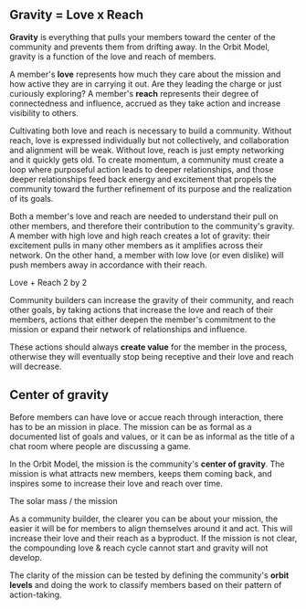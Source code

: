 ## Gravity = Love x Reach

**Gravity** is everything that pulls your members toward the center of the community
and prevents them from drifting away. In the Orbit Model, gravity is a
function of the love and reach of members.

A member's **love** represents how much they care about the mission
and how active they are in carrying it out. Are they leading the
charge or just curiously exploring?
A member's **reach** represents their degree of connectedness and influence,
accrued as they take action and increase visibility to others.

Cultivating both love and reach is necessary to build a community.
Without reach, love is expressed individually but not collectively, and
collaboration and alignment will be weak.
Without love, reach is just empty networking and it quickly gets old.
To create momentum, a community must create a loop where purposeful action
leads to deeper relationships, and those deeper relationships feed back
energy and excitement that propels the community toward the further
refinement of its purpose and the realization of its goals.

Both a member's love and reach are needed to understand their pull on other
members, and therefore their contribution to the community's gravity. A member
with high love and high reach creates a lot of gravity: their excitement pulls in
many other members as it amplifies across their network.
On the other hand, a member with low love (or even dislike) will push members away
in accordance with their reach.

<Placeholder>Love + Reach 2 by 2</Placeholder>

Community builders can increase the gravity of their community, and reach other goals,
by taking actions that increase the love and reach of their members, actions that either deepen
the member's commitment to the mission or expand their network of relationships and influence.

These actions should always **create value** for the member in the process, otherwise they will
eventually stop being receptive and their love and reach will decrease.

## Center of gravity

Before members can have love or accue reach through interaction, there has
to be an mission in place. The mission can be as formal as a documented list of goals
and values, or it can be as informal as the title of a chat room where people are
discussing a game.

In the Orbit Model, the mission is the community's **center of gravity**.
The mission is what attracts new members, keeps them coming back, and inspires
some to increase their love and reach over time.

<Placeholder>The solar mass / the mission</Placeholder>

As a community builder, the clearer you can be about your mission, the easier it
will be for members to align themselves around it and act. This will increase their love
and their reach as a byproduct.
If the mission is not clear, the compounding love & reach cycle cannot start and gravity
will not develop.

The clarity of the mission can be tested by defining the community's **orbit levels**
and doing the work to classify members based on their pattern of action-taking.
